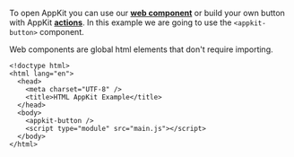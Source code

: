 To open AppKit you can use our [**web component**](../../core/components.mdx) or build your own button with AppKit [**actions**](../../core/actions.mdx#open-and-close-the-modal).
In this example we are going to use the `<appkit-button>` component.

Web components are global html elements that don't require importing.

```tsx
<!doctype html>
<html lang="en">
  <head>
    <meta charset="UTF-8" />
    <title>HTML AppKit Example</title>
  </head>
  <body>
    <appkit-button />
    <script type="module" src="main.js"></script>
  </body>
</html>
```
